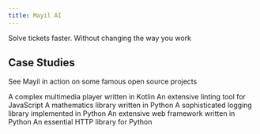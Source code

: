 ```yaml
---
title: Mayil AI
---
```


 Solve tickets faster. Without changing the way you work



## Case Studies

See Mayil in action on some famous open source projects

<CardGroup cols={2}>
  <Card
    title="VLC Media Player's Android App"
    icon="up-right-from-square"
    href="https://github.com/Mayil-AI-Sandbox/vlc-android/issues/1"
  >
  A complex multimedia player written in Kotlin
  </Card>
  <Card
    title="ESLint"
    icon="up-right-from-square"
    href="https://github.com/Mayil-AI-Sandbox/eslint-v911/issues/6"
  >
  An extensive linting tool for JavaScript
  </Card>
  <Card
    title="Sympy"
    icon="up-right-from-square"
    href="https://github.com/Mayil-AI-Sandbox/swe-bench-sympy/issues/4"
  >
  A mathematics library written in Python
  </Card>
  <Card
    title="Loguru"
    icon="up-right-from-square"
    href="https://github.com/Mayil-AI-Sandbox/loguru-aug23/issues/1"
  >
  A sophisticated logging library implemented in Python
  </Card>
  <Card
    title="Django"
    icon="up-right-from-square"
    href="https://github.com/Mayil-AI-Sandbox/swe-bench-django/issues/5"
  >
  An extensive web framework written in Python
  </Card>
  <Card
    title="Python's Requests library"
    icon="up-right-from-square"
    href="https://github.com/Mayil-AI-Sandbox/swe-bench-sympy/issues/4"
  >
  An essential HTTP library for Python
  </Card>
</CardGroup>
